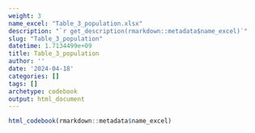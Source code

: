 ```yaml
---
weight: 3
name_excel: "Table_3_population.xlsx"
description: "`r get_description(rmarkdown::metadata$name_excel)`"
slug: "Table_3_population"
datetime: 1.7134499e+09
title: Table_3_population
author: ''
date: '2024-04-18'
categories: []
tags: []
archetype: codebook
output: html_document
---
```


```r
html_codebook(rmarkdown::metadata$name_excel)
```
